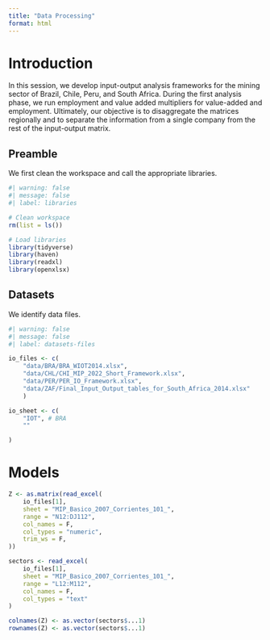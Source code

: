 ```yaml
---
title: "Data Processing"
format: html
---
```


# Introduction

In this session, we develop input-output analysis frameworks for the mining sector of Brazil, Chile, Peru, and South Africa. During the first analysis phase, we run employment and value added multipliers for value-added and employment. Ultimately, our objective is to disaggregate the matrices regionally and to separate the information from a single company from the rest of the input-output matrix.

## Preamble

We first clean the workspace and call the appropriate libraries.

```r
#| warning: false
#| message: false
#| label: libraries

# Clean workspace
rm(list = ls())

# Load libraries
library(tidyverse)
library(haven)
library(readxl)
library(openxlsx)
```

## Datasets

We identify data files.

```r
#| warning: false
#| message: false
#| label: datasets-files

io_files <- c(
    "data/BRA/BRA_WIOT2014.xlsx",
    "data/CHL/CHI_MIP_2022_Short_Framework.xlsx",
    "data/PER/PER_IO_Framework.xlsx",
    "data/ZAF/Final_Input_Output_tables_for_South_Africa_2014.xlsx"
    )

io_sheet <- c(
    "IOT", # BRA
    ""

)
```


# Models


```r
Z <- as.matrix(read_excel(
    io_files[1],
    sheet = "MIP_Basico_2007_Corrientes_101_",
    range = "N12:DJ112",
    col_names = F,
    col_types = "numeric",
    trim_ws = F,
))

sectors <- read_excel(
    io_files[1],
    sheet = "MIP_Basico_2007_Corrientes_101_",
    range = "L12:M112",
    col_names = F,
    col_types = "text"
)

colnames(Z) <- as.vector(sectors$...1)
rownames(Z) <- as.vector(sectors$...1)
```
